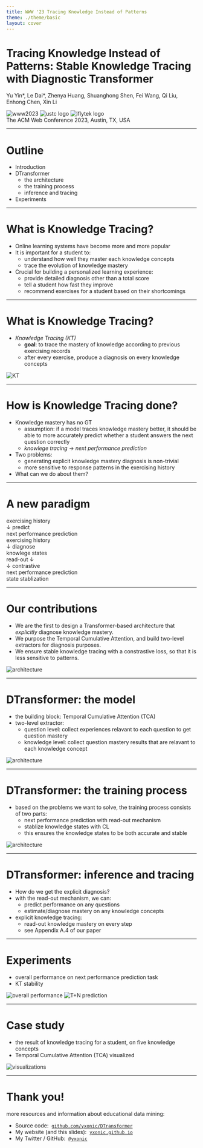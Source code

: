 ```yaml
---
title: WWW '23 Tracing Knowledge Instead of Patterns
theme: ./theme/basic
layout: cover
---
```


<div class="text-left">

# Tracing Knowledge Instead of Patterns: Stable Knowledge Tracing with Diagnostic Transformer

Yu Yin*, Le Dai*, Zhenya Huang, Shuanghong Shen, Fei Wang, Qi Liu, Enhong Chen, Xin Li

</div>

<div class="absolute top-6 left-12 grid items-center grid-cols-3">
  <img
    src="https://www2023.thewebconf.org/www-logo2.svg"
    alt="www2023"
    class="h-14 p-2 bg-[#5d457bb3]"
  />
  <img src="/imgs/www23/ustc-logo.jpg" alt="ustc logo" class="h-12 ml-24" />
  <img
    src="/imgs/www23/iflytek-logo.jpg"
    alt="iflytek logo"
    class="ml-16 h-20"
  />
</div>

<div class="absolute bottom-8 left-12">
  The ACM Web Conference 2023, Austin, TX, USA
</div>

---

# Outline

- Introduction
- DTransformer
  - the architecture
  - the training process
  - inference and tracing
- Experiments

---

# What is Knowledge Tracing?

- Online learning systems have become more and more popular
- It is important for a student to:
  - understand how well they master each knowledge concepts
  - trace the evolution of knowledge mastery
- Crucial for building a personalized learning experience:
  - provide detailed diagnosis other than a total score
  - tell a student how fast they improve
  - recommend exercises for a student based on their shortcomings

---

# What is Knowledge Tracing?

- _Knowledge Tracing (KT)_
  - **goal**: to trace the mastery of knowledge according to previous exercising records
  - after every exercise, produce a diagnosis on every knowledge concepts

<div class="mt-12 grid place-items-center grid-cols-1">
  <img src="/imgs/www23/kt.jpg" alt="KT" class="h-48" />
</div>

---

# How is Knowledge Tracing done?

- Knowledge mastery has no GT
  - assumption: if a model traces knowledge mastery better, it should be able to more accurately predict whether a student answers the next question correctly
  - _knowlege tracing_ $\to$ _next performance prediction_
- Two problems:
  - generating explicit knowledge mastery diagnosis is non-trivial
  - more sensitive to response patterns in the exercising history
- What can we do about them?

---

# A new paradigm

<div class="mt-16 grid grid-cols-2 place-items-center text-center">
  <div class="grid gap-2 place-items-center">
    <div class="border px-2">exercising history</div>
    <div class="flex items-center">
      <span class="ml-11 text-3xl">↓</span>
      <span>predict</span>
    </div>
    <div class="border w-36 px-2">next performance prediction</div>
  </div>
  <div class="grid gap-2 place-items-center">
    <div class="border px-2">exercising history</div>
    <div class="flex items-center">
      <span class="ml-11 text-3xl">↓</span>
      <span>diagnose</span>
    </div>
    <div class="border px-2">knowlege states</div>
    <div class="flex gap-2">
      <div class="flex items-center">
        <span>read-out</span>
        <span class="text-3xl">↓</span>
      </div>
      <div class="flex items-center">
        <span class="ml-11 text-3xl">↓</span>
        <span>contrastive</span>
      </div>
    </div>
    <div class="flex gap-2 -ml-8">
      <div class="border w-36 px-2">next performance prediction</div>
      <div class="border grid place-items-center px-2">state stablization</div>
    </div>
  </div>
</div>

---

# Our contributions

- We are the first to design a Transformer-based architecture that _explicitly_ diagnose knowledge mastery.
- We purpose the Temporal Cumulative Attention, and build two-level extractors for diagnosis purposes.
- We ensure stable knowledge tracing with a constrastive loss, so that it is less sensitive to patterns.

<div class="mt-8 grid place-items-center">
  <img
    src="/imgs/www23/arch.png"
    alt="architecture"
    class="h-56 outline outline-gray-200"
  />
</div>

---

# DTransformer: the model

- the building block: Temporal Cumulative Attention (TCA)
- two-level extractor:
  - question level: collect experiences relavant to each question to get question mastery
  - knowledge level: collect question mastery results that are relavant to each knowledge concept

<div class="mt-6 grid place-items-center relative">
  <img
    src="/imgs/www23/arch.png"
    alt="architecture"
    class="h-56 outline outline-gray-200"
  />
  <div class="absolute border-4 border-red-600 top-0 left-50 right-94 bottom-0"></div>
</div>

---

# DTransformer: the training process

- based on the problems we want to solve, the training process consists of two parts:
  - next performance prediction with read-out mechanism
  - stablize knowledge states with CL
  - this ensures the knowledge states to be both accurate and stable

<div class="mt-6 grid place-items-center relative">
  <img
    src="/imgs/www23/arch.png"
    alt="architecture"
    class="h-56 outline outline-gray-200"
  />
  <div class="absolute border-4 border-red-600 top-0 left-95 right-50 bottom-0"></div>
</div>

---

# DTransformer: inference and tracing

- How do we get the explicit diagnosis?
- with the read-out mechanism, we can:
  - predict performance on any questions
  - estimate/diagnose mastery on any knowledge concepts
- explicit knowledge tracing:
  - read-out knowledge mastery on every step
  - see Appendix A.4 of our paper

---

# Experiments

- overall performance on next performance prediction task
- KT stability

<div class="mt-4 grid place-items-center grid-cols-2">
  <img src="/imgs/www23/exp1.png" alt="overall performance" class="h-48" />
  <img src="/imgs/www23/exp2.png" alt="T+N prediction" class="h-36" />
</div>

---

# Case study

- the result of knowledge tracing for a student, on five knowledge concepts
- Temporal Cumulative Attention (TCA) visualized

<div class="mt-4 grid place-items-center grid-cols-1">
  <img src="/imgs/www23/exp3.png" alt="visualizations" class="h-64" />
</div>

---

# Thank you!

more resources and information about educational data mining:

- Source code: &nbsp;[`github.com/yxonic/DTransformer`](https://github.com/yxonic/DTransformer)
- My website (and this slides): &nbsp;[`yxonic.github.io`](https://yxonic.github.io)
- My Twitter / GitHub: &nbsp;[`@yxonic`](https://github.com/yxonic)
